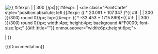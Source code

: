 <includeonly><div style="width:100%;position:relative;text-align:left">[[File:Carte France geo.png|{{ #ifexpr: {{{taille|}}} | {{{taille}}} | 300 }}px|{{{desc|}}}]]{{ #ifexpr: {{{2|}}} | <div class="PointCarte" style="position:absolute; left:{{#expr: (({{{1|}}} * 23.091 + 107.347 )*{{ #if: {{{taille|}}} | {{{taille}}} | 300 }}/300) round 0}}px; top:{{#expr: (({{{2|}}} * -33.453 + 1715.869)*{{ #if: {{{taille|}}} | {{{taille}}} | 300 }}/300) round 0}}px; width:4px; height:4px; background:#FF0000; font-size:1px;" {{#if:{{{desc|}}}|title="{{{desc}}}"}} onmouseover="width:6px;height:6px;"></div> | }}</div></includeonly><noinclude>
{{/Documentation}}
</noinclude>